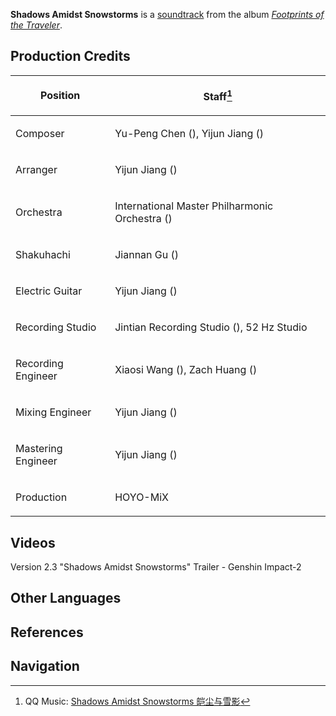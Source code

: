 {{Soundtrack Infobox
|title          = Shadows Amidst Snowstorms
|image          = Footprints of the Traveler.png
|album          = Footprints of the Traveler
|disc           =
|number         = 10
|featured       =
|featured2      =
|featured3      =
|featured_disc  =
|featured_disc2 =
|featured_disc3 =
|youtube_id     = PAdm41t5GZY
|spotify_id     = 4bWYfeajfjh8MxZ2deO85I
|played_in      = Version Trailer
|during         = [https://youtu.be/CXYGOpcNNSQ Version 2.3 "Shadows Amidst Snowstorms" Trailer]
|domain         =
|previous       = Into the Perilous Labyrinth of Fog (Soundtrack)
|next           = Fleeting Colors in Flight (Soundtrack)
}}
'''Shadows Amidst Snowstorms''' is a [[soundtrack]] from the album ''[[Footprints of the Traveler]]''.

==Production Credits==
{| class="wikitable" style="text-align:left; height:0.5em"
! Position
! Staff<ref>QQ Music: [https://y.qq.com/n/ryqq/songDetail/0003Xkxx0z7Usx Shadows Amidst Snowstorms 皑尘与雪影]</ref>
|-
! Composer
| Yu-Peng Chen ({{zh|陈致逸}}), Yijun Jiang ({{zh|姜以君}})
|-
! Arranger
| Yijun Jiang ({{zh|姜以君}})
|-
! Orchestra
| International Master Philharmonic Orchestra ({{zh|国际首席爱乐乐团}})
|-
! Shakuhachi
| Jiannan Gu ({{zh|顾剑楠}})
|-
! Electric Guitar
| Yijun Jiang ({{zh|姜以君}})
|-
! Recording Studio
| Jintian Recording Studio ({{zh|金田录音棚}}), 52&nbsp;Hz Studio
|-
! Recording Engineer
| Xiaosi Wang ({{zh|王小四}}), Zach Huang ({{zh|黄巍}})
|-
! Mixing Engineer
| Yijun Jiang ({{zh|姜以君}})
|-
! Mastering Engineer
| Yijun Jiang ({{zh|姜以君}})
|-
! Production
| HOYO-MiX
|}

==Videos==
<gallery hideaddbutton="true" captionalign="center">
Version 2.3 "Shadows Amidst Snowstorms" Trailer - Genshin Impact-2
</gallery>
<!--
==Trivia==
-->
==Other Languages==
{{Transclude|Version/2.3|Other Languages}}

==References==
{{Reflist}}

==Navigation==
{{Soundtrack Navbox|Footprints of the Traveler}}